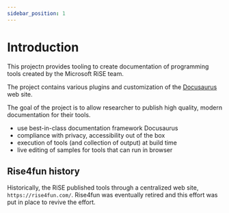 ```yaml
---
sidebar_position: 1
---
```


# Introduction

This projectn provides tooling to create documentation of programming tools created
by the Microsoft RiSE team.

The project contains various plugins and customization of the [Docusaurus](https://docusaurus.io/)
web site.

The goal of the project is to allow researcher to publish high quality, modern documentation for their tools.

-   use best-in-class documentation framework Docusaurus
-   compliance with privacy, accessibility out of the box
-   execution of tools (and collection of output) at build time
-   live editing of samples for tools that can run in browser

## Rise4fun history

Historically, the RiSE published tools through a centralized web site, `https://rise4fun.com/`.
Rise4fun was eventually retired and this effort was put in place to revive the effort.
